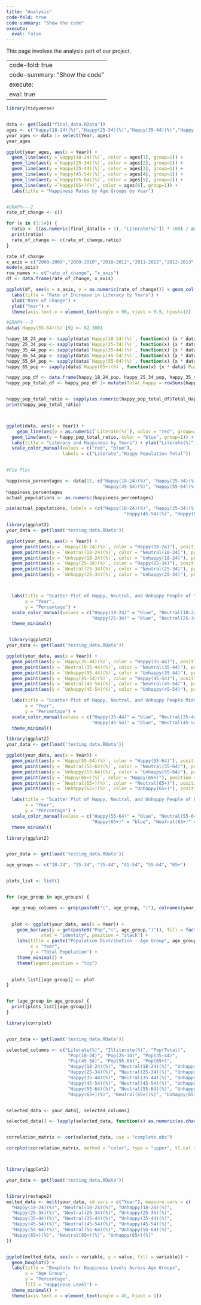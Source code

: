 ```yaml
---
title: "Analysis"
code-fold: true
code-summary: "Show the code"
execute:
  eval: false
---
```


This page involves the analysis part of our project.

---
code-fold: true
code-summary: "Show the code"
execute:
  eval: true
---

```r
library(tidyverse)


data <- get(load("final_data.RData"))
ages <- c("Happy(18-24)(%)","Happy(25-34)(%)","Happy(35-44)(%)","Happy(45-54)(%)","Happy(55-64)(%)","Happy(65+)(%)")
year_ages <- data |> select(Year, ages)
year_ages

ggplot(year_ages, aes(x = Year)) +
  geom_line(aes(y =`Happy(18-24)(%)`, color = ages[1], group=1)) +
  geom_line(aes(y =`Happy(25-34)(%)`, color = ages[2], group=1)) +
  geom_line(aes(y =`Happy(35-44)(%)`, color = ages[3], group=1)) +
  geom_line(aes(y =`Happy(45-54)(%)`, color = ages[4], group=1)) +
  geom_line(aes(y =`Happy(55-64)(%)`, color = ages[5], group=1)) +
  geom_line(aes(y =`Happy(65+)(%)`, color = ages[6], group=1)) +
  labs(title = "Happiness Rates by Age Groups by Year")


#GRAPH---2
rate_of_change <- c()

for (x in (1:14)) {
  ratio <- ((as.numeric(final_data[(x + 1), "Literate(%)"]) * 100) / as.numeric(final_data[x, "Literate(%)"])) - 100
  print(ratio)
  rate_of_change <- c(rate_of_change,ratio)
}

rate_of_change
x_axis = c("2008-2009","2009-2010","2010-2011","2011-2012","2012-2013","2013-2014","2014-2015","2015-2016","2016-2017","2017-2018","2018-2019","2019-2020","2020-2021","2021-2022")
mode(x_axis)
row_names <- c("rate_of_change", "x_axis")
df <- data.frame(rate_of_change, x_axis)

ggplot(df, aes(x = x_axis, y = as.numeric(rate_of_change))) + geom_col() +
  labs(title = "Rate of Increase in Literacy by Years") + 
  xlab("Rate of Change") + 
  ylab("Year") +
  theme(axis.text.x = element_text(angle = 90, vjust = 0.5, hjust=1))

#GRAPH---3
data$`Happy(55-64)(%)`[9] <- 62.3001

happy_18_24_pop <- sapply(data$`Happy(18-24)(%)`, function(x) {x * data$`Pop(18-24)`[which(data$`Happy(18-24)(%)` == x)]})
happy_25_34_pop <- sapply(data$`Happy(25-34)(%)`, function(x) {x * data$`Pop(25-34)`[which(data$`Happy(25-34)(%)` == x)]})
happy_35_44_pop <- sapply(data$`Happy(35-44)(%)`, function(x) {x * data$`Pop(35-44)`[which(data$`Happy(35-44)(%)` == x)]})
happy_45_54_pop <- sapply(data$`Happy(45-54)(%)`, function(x) {x * data$`Pop(45-54)`[which(data$`Happy(45-54)(%)` == x)]})
happy_55_64_pop <- sapply(data$`Happy(55-64)(%)`, function(x) {x * data$`Pop(55-64)`[which(data$`Happy(55-64)(%)` == x)]})
happy_65_pop <- sapply(data$`Happy(65+)(%)`, function(x) {x * data$`Pop(65+)`[which(data$`Happy(65+)(%)` == x)]})

happy_pop_df <- data.frame(happy_18_24_pop, happy_25_34_pop, happy_35_44_pop, happy_45_54_pop, happy_55_64_pop, happy_65_pop)
happy_pop_total_df <- happy_pop_df |> mutate(Total_Happy = rowSums(happy_pop_df))


happy_pop_total_ratio <- sapply(as.numeric(happy_pop_total_df$Total_Happy), function(x) {x / as.numeric(data$`Pop(Total)`[which(happy_pop_total_df$Total_Happy == x)])})
print(happy_pop_total_ratio)



ggplot(data, aes(x = Year)) +
    geom_line(aes(y = as.numeric(`Literate(%)`), color = "red", group=2)) +
  geom_line(aes(y = happy_pop_total_ratio, color = "blue", group=1)) + 
  labs(title = "Literacy and Happiness by Years") + ylab("Literate(%)") +
  scale_color_manual(values = c("red", "blue"),
                     labels = c("Literate","Happy Population Total"))
  

#Pie Plot

happiness_percentages <- data[11, c("Happy(18-24)(%)", "Happy(25-34)(%)", "Happy(35-44)(%)", 
                                    "Happy(45-54)(%)", "Happy(55-64)(%)", "Happy(65+)(%)")]
happiness_percentages
actual_populations <- as.numeric(happiness_percentages)

pie(actual_populations, labels = (c("Happy(18-24)(%)", "Happy(25-34)(%)", "Happy(35-44)(%)", 
                                            "Happy(45-54)(%)", "Happy(55-64)(%)", "Happy(65+)(%)")), main = "Population Distribution by Age Group (2018)")
```

```r

library(ggplot2)
your_data <- get(load('testing_data.RData'))

ggplot(your_data, aes(x = Year)) +
  geom_point(aes(y = `Happy(18-24)(%)`, color = "Happy(18-24)"), position = position_jitter(width = 0.2)) +
  geom_point(aes(y = `Neutral(18-24)(%)`, color = "Neutral(18-24)"), position = position_jitter(width = 0.2)) +
  geom_point(aes(y = `Unhappy(18-24)(%)`, color = "Unhappy(18-24)"), position = position_jitter(width = 0.2)) +
  geom_point(aes(y = `Happy(25-34)(%)`, color = "Happy(25-34)"), position = position_jitter(width = 0.2)) +
  geom_point(aes(y = `Neutral(25-34)(%)`, color = "Neutral(25-34)"), position = position_jitter(width = 0.2)) +
  geom_point(aes(y = `Unhappy(25-34)(%)`, color = "Unhappy(25-34)"), position = position_jitter(width = 0.2)) +



  labs(title = "Scatter Plot of Happy, Neutral, and Unhappy People of Younger Age Group",
       x = "Year",
       y = "Percentage") +
  scale_color_manual(values = c("Happy(18-24)" = "blue", "Neutral(18-24)" = "green", "Unhappy(18-24)" = "red",
                                "Happy(25-34)" = "blue", "Neutral(25-34)" = "green", "Unhappy(25-34)" = "red")) +
  theme_minimal()



```

```r
 library(ggplot2)
your_data <- get(load('testing_data.RData'))

ggplot(your_data, aes(x = Year)) +
  geom_point(aes(y = `Happy(35-44)(%)`, color = "Happy(35-44)"), position = position_jitter(width = 0.2)) +
  geom_point(aes(y = `Neutral(35-44)(%)`, color = "Neutral(35-44)"), position = position_jitter(width = 0.2)) +
  geom_point(aes(y = `Unhappy(35-44)(%)`, color = "Unhappy(35-44)"), position = position_jitter(width = 0.2)) +
  geom_point(aes(y = `Happy(45-54)(%)`, color = "Happy(45-54)"), position = position_jitter(width = 0.2)) +
  geom_point(aes(y = `Neutral(45-54)(%)`, color = "Neutral(45-54)"), position = position_jitter(width = 0.2)) +
  geom_point(aes(y = `Unhappy(45-54)(%)`, color = "Unhappy(45-54)"), position = position_jitter(width = 0.2)) +

  labs(title = "Scatter Plot of Happy, Neutral, and Unhappy People Middle Aged Group",
       x = "Year",
       y = "Percentage") +
  scale_color_manual(values = c("Happy(35-44)" = "blue", "Neutral(35-44)" = "green", "Unhappy(35-44)" = "red",
                                "Happy(45-54)" = "blue", "Neutral(45-54)" = "green", "Unhappy(45-54)" = "red")) +
  theme_minimal()


```

```r
library(ggplot2)
your_data <- get(load('testing_data.RData'))

ggplot(your_data, aes(x = Year)) +
  geom_point(aes(y = `Happy(55-64)(%)`, color = "Happy(55-64)"), position = position_jitter(width = 0.2)) +
  geom_point(aes(y = `Neutral(55-64)(%)`, color = "Neutral(55-64)"), position = position_jitter(width = 0.2)) +
  geom_point(aes(y = `Unhappy(55-64)(%)`, color = "Unhappy(55-64)"), position = position_jitter(width = 0.2)) +
  geom_point(aes(y = `Happy(65+)(%)`, color = "Happy(65+)"), position = position_jitter(width = 0.2)) +
  geom_point(aes(y = `Neutral(65+)(%)`, color = "Neutral(65+)"), position = position_jitter(width = 0.2)) +
  geom_point(aes(y = `Unhappy(65+)(%)`, color = "Unhappy(65+)"), position = position_jitter(width = 0.2)) +

  labs(title = "Scatter Plot of Happy, Neutral, and Unhappy People of Older Age Group",
       x = "Year",
       y = "Percentage") +
  scale_color_manual(values = c("Happy(55-64)" = "blue", "Neutral(55-64)" = "green", "Unhappy(55-64)" = "red",
                                "Happy(65+)" = "blue", "Neutral(65+)" = "green", "Unhappy(65+)" = "red")) +
  theme_minimal()


```

```r
library(ggplot2)


your_data <- get(load('testing_data.RData'))

age_groups <- c("18-24", "25-34", "35-44", "45-54", "55-64", "65+")


plots_list <- list()


for (age_group in age_groups) {

  age_group_columns <- grep(paste0("(", age_group, ")"), colnames(your_data), value = TRUE)
  

  plot <- ggplot(your_data, aes(x = Year)) +
    geom_bar(aes(y = get(paste0("Pop","(", age_group,")")), fill = factor(age_group)),
             stat = "identity", position = "stack") +
    labs(title = paste("Population Distribution - Age Group", age_group),
         x = "Year",
         y = "Total Population") +
    theme_minimal() +
    theme(legend.position = "top")
  

  plots_list[[age_group]] <- plot
}


for (age_group in age_groups) {
  print(plots_list[[age_group]])
}


```

```r


library(corrplot)


your_data <- get(load('testing_data.RData'))

selected_columns <- c("Literate(%)", "Illiterate(%)", "Pop(Total)",
                       "Pop(18-24)", "Pop(25-34)", "Pop(35-44)",
                       "Pop(45-54)", "Pop(55-64)", "Pop(65+)",
                       "Happy(18-24)(%)", "Neutral(18-24)(%)", "Unhappy(18-24)(%)",
                       "Happy(25-34)(%)", "Neutral(25-34)(%)", "Unhappy(25-34)(%)",
                       "Happy(35-44)(%)", "Neutral(35-44)(%)", "Unhappy(35-44)(%)",
                       "Happy(45-54)(%)", "Neutral(45-54)(%)", "Unhappy(45-54)(%)",
                       "Happy(55-64)(%)", "Neutral(55-64)(%)", "Unhappy(55-64)(%)",
                       "Happy(65+)(%)", "Neutral(65+)(%)", "Unhappy(65+)(%)")


selected_data <- your_data[, selected_columns]

selected_data[] <- lapply(selected_data, function(x) as.numeric(as.character(x)))


correlation_matrix <- cor(selected_data, use = "complete.obs")

corrplot(correlation_matrix, method = "color", type = "upper", tl.col = "black", tl.srt = 45)




```

```r

library(ggplot2)

your_data <- get(load('testing_data.RData'))


library(reshape2)
melted_data <- melt(your_data, id.vars = c("Year"), measure.vars = c(
  "Happy(18-24)(%)", "Neutral(18-24)(%)", "Unhappy(18-24)(%)",
  "Happy(25-34)(%)", "Neutral(25-34)(%)", "Unhappy(25-34)(%)",
  "Happy(35-44)(%)", "Neutral(35-44)(%)", "Unhappy(35-44)(%)",
  "Happy(45-54)(%)", "Neutral(45-54)(%)", "Unhappy(45-54)(%)",
  "Happy(55-64)(%)", "Neutral(55-64)(%)", "Unhappy(55-64)(%)",
  "Happy(65+)(%)", "Neutral(65+)(%)", "Unhappy(65+)(%)"
))


ggplot(melted_data, aes(x = variable, y = value, fill = variable)) +
  geom_boxplot() +
  labs(title = "Boxplots for Happiness Levels Across Age Groups",
       x = "Age Group",
       y = "Percentage",
       fill = "Happiness Level") +
  theme_minimal() +
  theme(axis.text.x = element_text(angle = 45, hjust = 1))







```
